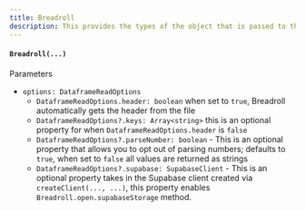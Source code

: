 ```yaml
---
title: Breadroll
description: This provides the types of the object that is passed to the constructor as an argument/parameter
---
```


#### `Breadroll(...)`

Parameters

- `options: DataframeReadOptions`
  - `DataframeReadOptions.header: boolean` when set to `true`, Breadroll automatically gets the header from the file
  - `DataframeReadOptions?.keys: Array<string>` this is an optional property for when `DataframeReadOptions.header` is `false`
  - `DataframeReadOptions?.parseNumber: boolean` - This is an optional property that allows you to opt out of parsing numbers; defaults to `true`, when set to `false` all values are returned as strings
  - `DataframeReadOptions?.supabase: SupabaseClient` - This is an optional property takes in the Supabase client created via `createClient(..., ...)`, this property enables `Breadroll.open.supabaseStorage` method.
